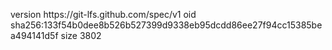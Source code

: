 version https://git-lfs.github.com/spec/v1
oid sha256:133f54b0dee8b526b527399d9338eb95dcdd86ee27f94cc15385bea494141d5f
size 3802
